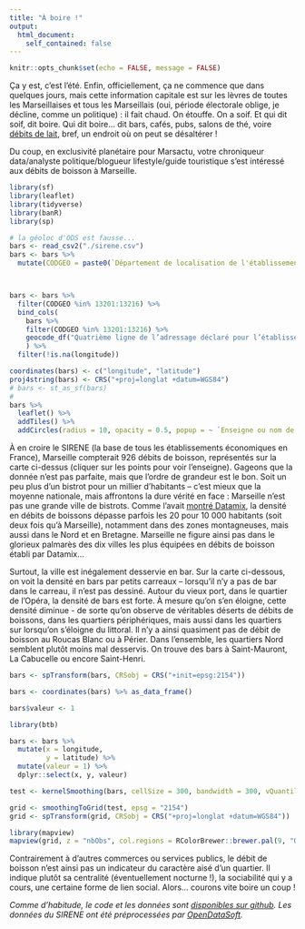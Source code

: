 ```yaml
---
title: "À boire !"
output: 
  html_document:
    self_contained: false
---
```


```r
knitr::opts_chunk$set(echo = FALSE, message = FALSE)
```

Ça y est, c'est l'été. Enfin, officiellement, ça ne commence que dans quelques jours, mais cette information capitale est sur les lèvres de toutes les Marseillaises et tous les Marseillais (oui, période électorale oblige, je décline, comme un politique) : il fait chaud. On étouffe. On a soif. Et qui dit soif, dit boire. Qui dit boire... dit bars, cafés, pubs, salons de thé, voire [débits de lait](https://www.youtube.com/watch?v=qvmje4bMs_8), bref, un endroit où on peut se désaltérer !

Du coup, en exclusivité planétaire pour Marsactu, votre chroniqueur data/analyste politique/blogueur lifestyle/guide touristique s'est intéressé aux débits de boisson à Marseille. 

```r
library(sf)
library(leaflet)
library(tidyverse)
library(banR)
library(sp)
```

```r
# la géoloc d'ODS est fausse...
bars <- read_csv2("./sirene.csv")
bars <- bars %>% 
  mutate(CODGEO = paste0(`Département de localisation de l'établissement`,  `Commune de localisation de l'établissement`))



bars <- bars %>% 
  filter(CODGEO %in% 13201:13216) %>%
  bind_cols(
    bars %>% 
    filter(CODGEO %in% 13201:13216) %>% 
    geocode_df("Quatrième ligne de l’adressage déclaré pour l’établissement", code_insee = "CODGEO")
    ) %>% 
  filter(!is.na(longitude))

coordinates(bars) <- c("longitude", "latitude")
proj4string(bars) <- CRS("+proj=longlat +datum=WGS84")
# bars <- st_as_sf(bars)
# 
bars %>%
  leaflet() %>%
  addTiles() %>%
  addCircles(radius = 10, opacity = 0.5, popup = ~ `Enseigne ou nom de l'exploitation`)

```

À en croire le SIRENE (la base de tous les établissements économiques en France), Marseille compterait 926 débits de boisson, représentés sur la carte ci-dessus (cliquer sur les points pour voir l'enseigne). Gageons que la donnée n'est pas parfaite, mais que l'ordre de grandeur est le bon. Soit un peu plus d'un bistrot pour un millier d'habitants -- c'est mieux que la moyenne nationale, mais affrontons la dure vérité en face : Marseille n'est pas une grande ville de bistrots. Comme l'avait [montré Datamix](http://www.datamix.fr/2017/04/bistrographie/), la densité en débits de boissons dépasse parfois les 20 pour 10 000 habitants (soit deux fois qu'à Marseille), notamment dans des zones montagneuses, mais aussi dans le Nord et en Bretagne. Marseille ne figure ainsi pas dans le glorieux palmarès des dix villes les plus équipées en débits de boisson établi par Datamix...

Surtout, la ville est inégalement desservie en bar. Sur la carte ci-dessous, on voit la densité en bars par petits carreaux -- lorsqu'il n'y a pas de bar dans le carreau, il n'est pas dessiné. Autour du vieux port, dans le quartier de l'Opéra, la densité de bars est forte. À mesure qu'on s'en éloigne, cette densité diminue - de sorte qu'on observe de véritables déserts de débits de boissons, dans les quartiers périphériques, mais aussi dans les quartiers sur lorsqu'on s'éloigne du littoral. Il n'y a ainsi quasiment pas de débit de boisson au Roucas Blanc ou à Périer. Dans l'ensemble, les quartiers Nord semblent plutôt moins mal desservis. On trouve des bars à Saint-Mauront, La Cabucelle ou encore Saint-Henri. 

```r
bars <- spTransform(bars, CRSobj = CRS("+init=epsg:2154"))

bars <- coordinates(bars) %>% as_data_frame()

bars$valeur <- 1

library(btb)

bars <- bars %>% 
  mutate(x = longitude, 
         y = latitude) %>% 
  mutate(valeur = 1) %>% 
  dplyr::select(x, y, valeur)

test <- kernelSmoothing(bars, cellSize = 300, bandwidth = 300, vQuantiles = 0.5)

grid <- smoothingToGrid(test, epsg = "2154")
grid <- spTransform(grid, CRSobj = CRS("+proj=longlat +datum=WGS84"))
```

```r
library(mapview)
mapview(grid, z = "nbObs", col.regions = RColorBrewer::brewer.pal(9, "Oranges"))@map
```

Contrairement à d'autres commerces ou services publics, le débit de boisson n'est ainsi pas un indicateur du caractère aisé d'un quartier. Il indique plutôt sa centralité (éventuellement nocturne !), la sociabilité qui y a cours, une certaine forme de lien social. Alors... courons vite boire un coup !


*Comme d'habitude, le code et les données sont [disponibles sur github](www.github.com/joelgombin/bars). Les données du SIRENE ont été préprocessées par [OpenDataSoft](https://public.opendatasoft.com/explore/dataset/sirene/).*
